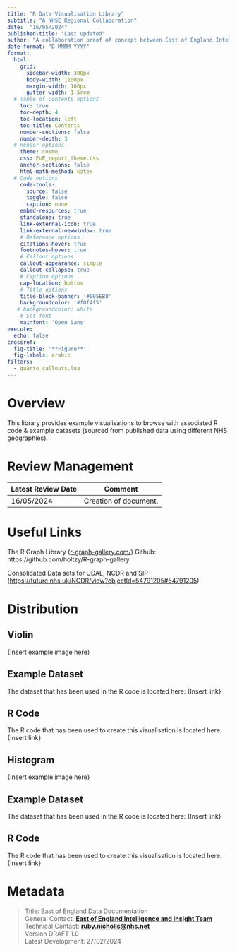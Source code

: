 ---
title: "R Data Visualisation Library"
subtitle: "A NHSE Regional Collaboration"
date:  "16/05/2024"
published-title: "Last updated"
author: "A collaboration proof of concept between East of England Intelligence & Insight and North East & Yorkshire Analytics Team"
date-format: "D MMMM YYYY"
format:
  html:
    grid:
      sidebar-width: 300px
      body-width: 1100px
      margin-width: 100px
      gutter-width: 1.5rem
  # Table of Contents options
    toc: true
    toc-depth: 4
    toc-location: left
    toc-title: Contents
    number-sections: false
    number-depth: 3
  # Render options
    theme: cosmo
    css: EoE_report_theme.css
    anchor-sections: false
    html-math-method: katex
  # Code options
    code-tools:
      source: false
      toggle: false
      caption: none
    embed-resources: true
    standalone: true
    link-external-icon: true
    link-external-newwindow: true
    # Reference options
    citations-hover: true
    footnotes-hover: true
    # Callout options
    callout-appearance: simple
    callout-collapse: true
    # Caption options
    cap-location: bottom
    # Title options
    title-block-banner: '#005EB8'
    backgroundcolor: '#f0f4f5'
   # backgroundcolor: white
    # Set font
    mainfont: 'Open Sans'
execute:
  echo: false
crossref:
  fig-title: '**Figure**'
  fig-labels: arabic
filters:
  - quarto_callouts.lua
---

# Overview

This library provides example visualisations to browse with associated R code & example datasets (sourced from published data using different NHS geographies).

# Review Management

| Latest Review Date | Comment               |
|--------------------|-----------------------|
| 16/05/2024         | Creation of document. |

# Useful Links

The R Graph Library ([r-graph-gallery.com/](https://r-graph-gallery.com/)) Github: https://github.com/holtzy/R-graph-gallery

Consolidated Data sets for UDAL, NCDR and SIP (<https://future.nhs.uk/NCDR/view?objectId=54791205#54791205>)

# Distribution

## Violin

{Insert example image here}

::: {.callout-note collapse="true"}
## **Example Dataset**

The dataset that has been used in the R code is located here: {Insert link}
:::

::: {.callout-note collapse="true"}
## **R Code**

The R code that has been used to create this visualisation is located here: {Insert link}
:::

::: panel-tabset
## Histogram

{Insert example image here}

::: {.callout-note collapse="true"}
## **Example Dataset**

The dataset that has been used in the R code is located here: {Insert link}
:::

::: {.callout-note collapse="true"}
## **R Code**

The R code that has been used to create this visualisation is located here: {Insert link}
:::

:::

# Metadata

> Title: East of England Data Documentation\
> General Contact: [**East of England Intelligence and Insight Team**](#0)\
> Technical Contact: [**ruby.nicholls\@nhs.net**](ruby.nicholls@nhs.net)\
> Version DRAFT 1.0\
> Latest Development: 27/02/2024
